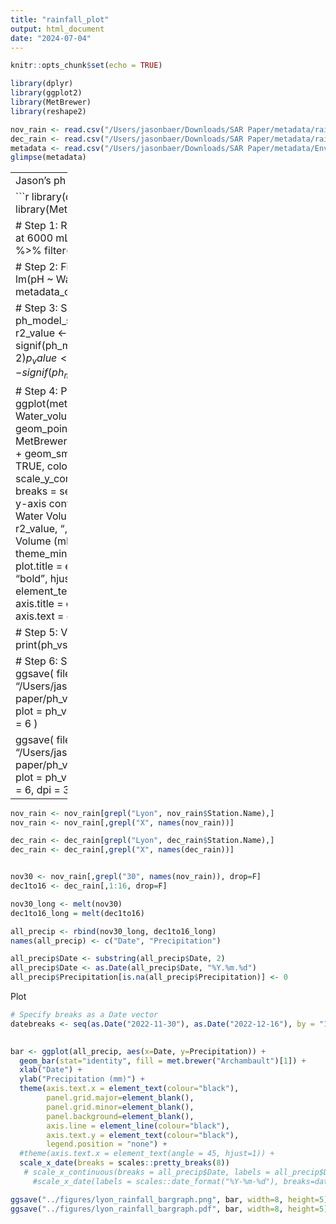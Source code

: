 ```yaml
---
title: "rainfall_plot"
output: html_document
date: "2024-07-04"
---
```


```r
knitr::opts_chunk$set(echo = TRUE)
```

```r
library(dplyr)
library(ggplot2)
library(MetBrewer)
library(reshape2)
```

```r
nov_rain <- read.csv("/Users/jasonbaer/Downloads/SAR Paper/metadata/rainfall_new_day_statewide_partial_station_data_2022_11.csv")
dec_rain <- read.csv("/Users/jasonbaer/Downloads/SAR Paper/metadata/rainfall_new_day_statewide_partial_station_data_2022_12.csv")
metadata <- read.csv("/Users/jasonbaer/Downloads/SAR Paper/metadata/Environmental_Variables (1).csv")
glimpse(metadata)
```

------------
Jason's ph vs water volume plot

```r
library(dplyr)
library(ggplot2)
library(MetBrewer)
library(broom)

# Step 1: Remove only the specific outlier at 6000 mL
metadata_clean <- metadata %>%
  filter(Water_volume < 6000)

# Step 2: Fit linear model
ph_model <- lm(pH ~ Water_volume, data = metadata_clean)

# Step 3: Summarize model
ph_model_summary <- glance(ph_model)
r2_value <- signif(ph_model_summary$r.squared, 2)
p_value <- signif(ph_model_summary$p.value, 2)

# Step 4: Plot
ph_vs_water_plot <- ggplot(metadata_clean, aes(x = Water_volume, y = pH)) +
  geom_point(size = 2, alpha = 0.8, color = MetBrewer::met.brewer("Hokusai2")[3]) +
  geom_smooth(method = "lm", se = TRUE, color = "gray30") +
  scale_y_continuous(limits = c(0, 12), breaks = seq(0, 12, by = 2)) +  # <-- NEW y-axis control
  labs(
    title = "Water pH vs Water Volume",
    subtitle = paste0("r² = ", r2_value, ", p = ", p_value),
    x = "Water Volume (mL)",
    y = "Water pH"
  ) +
  theme_minimal(base_size = 14) +
  theme(
    plot.title = element_text(size = 14, face = "bold", hjust = 0.5),
    plot.subtitle = element_text(size = 12, hjust = 0.5),
    axis.title = element_text(size = 13),
    axis.text = element_text(size = 11)
  )

# Step 5: View plot
print(ph_vs_water_plot)

# Step 6: Save both SVG and PNG
ggsave(
  filename = "/Users/jasonbaer/Downloads/SAR paper/ph_vs_water_volume_cleaned.svg",
  plot = ph_vs_water_plot,
  width = 8, height = 6
)

ggsave(
  filename = "/Users/jasonbaer/Downloads/SAR paper/ph_vs_water_volume_cleaned.png",
  plot = ph_vs_water_plot,
  width = 8, height = 6,
  dpi = 300  # High quality PNG
)
```





------------

```r
nov_rain <- nov_rain[grepl("Lyon", nov_rain$Station.Name),]
nov_rain <- nov_rain[,grepl("X", names(nov_rain))]

dec_rain <- dec_rain[grepl("Lyon", dec_rain$Station.Name),]
dec_rain <- dec_rain[,grepl("X", names(dec_rain))]


nov30 <- nov_rain[,grepl("30", names(nov_rain)), drop=F]
dec1to16 <- dec_rain[,1:16, drop=F]

nov30_long <- melt(nov30)
dec1to16_long = melt(dec1to16)

all_precip <- rbind(nov30_long, dec1to16_long)
names(all_precip) <- c("Date", "Precipitation")

all_precip$Date <- substring(all_precip$Date, 2)
all_precip$Date <- as.Date(all_precip$Date, "%Y.%m.%d")
all_precip$Precipitation[is.na(all_precip$Precipitation)] <- 0
```


Plot
```r
# Specify breaks as a Date vector
datebreaks <- seq(as.Date("2022-11-30"), as.Date("2022-12-16"), by = "1 day")

  
bar <- ggplot(all_precip, aes(x=Date, y=Precipitation)) +
  geom_bar(stat="identity", fill = met.brewer("Archambault")[1]) +
  xlab("Date") +
  ylab("Precipitation (mm)") +
  theme(axis.text.x = element_text(colour="black"), 
        panel.grid.major=element_blank(), 
        panel.grid.minor=element_blank(), 
        panel.background=element_blank(), 
        axis.line = element_line(colour="black"),
        axis.text.y = element_text(colour="black"),
        legend.position = "none") +
  #theme(axis.text.x = element_text(angle = 45, hjust=1)) +
  scale_x_date(breaks = scales::pretty_breaks(8))
   # scale_x_continuous(breaks = all_precip$Date, labels = all_precip$Date)
     #scale_x_date(labels = scales::date_format("%Y-%m-%d"), breaks=datebreaks) 
```

```r
ggsave("../figures/lyon_rainfall_bargraph.png", bar, width=8, height=5)
ggsave("../figures/lyon_rainfall_bargraph.pdf", bar, width=8, height=5)
```





